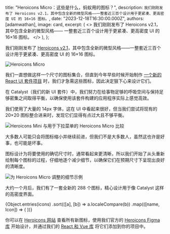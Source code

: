 
  title: "Heroicons Micro：这些是什么，蚂蚁用的图标？",
  description: `我们刚刚发布了 Heroicons v2.1，其中包含全新的微型风格——一整套近三百个设计用于更紧凑、更高密度 UI 的 16×16 图标。`,
  date: "2023-12-18T16:30:00.000Z",
  authors: [adamwathan],
  image: card,
  excerpt: (
    <>
      我们刚刚发布了 <Link href="https://heroicons.com">Heroicons v2.1</Link>，其中包含全新的微型风格——
      一整套近三百个设计用于更紧凑、更高密度 UI 的 16&times;16 图标。
    </>
  ),
};

我们刚刚发布了 [Heroicons v2.1](https://heroicons.com)，其中包含全新的微型风格——一整套近三百个设计用于更紧凑、更高密度 UI 的 16&times;16 图标。

<p>
  <Link href="https://heroicons.com">
    <Image src={card} alt="Heroicons Micro" />
  </Link>
</p>

我们一直想做这样一个尺寸的图标集合，但直到今年早些时候开始制作 [一个新的 React UI 套件项目](https://twitter.com/steveschoger/status/1725246591269769363) 时，我们才急需这些图标，因此决定狠下心来设计它们。

在 Catalyst（我们的新 UI 套件）中，我们努力在给事物足够的呼吸空间与保持足够密集之间取得平衡，以确保使用该套件构建的应用程序实际上感觉高效。

我们使用了大量的 14px 字体，这在 UI 中看起来很好，但当我们尝试将现有的 20×20 图标整合进来时，发现它们显得有点过大且不够平衡。

<Image alt="Heroicons Mini 与用于下拉菜单的 Heroicons Micro 比较" src={miniVsMicroDropdown} />

大多数人可能只会将图标缩小并继续前进，但我们不是大多数人，虽然这也许是好事，也可能是坏事。

图标设计为将要使用的确切尺寸时，通常看起来更清晰，所以我们开始了从头重新绘制每个图标的过程，仔细地逐个减少细节，以确保它们在预期尺寸下呈现出良好的清晰度。

<Image alt="为 Heroicons Micro 调整的细节示例" src={miniVsMicroDetails} />

大约一个月后，我们有了一套全新的 288 个图标，精心设计用于像 Catalyst 这样的高密度界面。

<div className="my-12">
  <div className="not-prose grid grid-cols-[repeat(auto-fill,1rem)] justify-between gap-x-12 gap-y-8">
    {Object.entries(icons)
      .sort(([a], [b]) => a.localeCompare(b))
      .map(([name, Icon]) => (
        <Icon key={name} className="h-4 w-4 fill-slate-950 dark:fill-white" />
      ))}
  </div>
</div>

你可以在 [Heroicons 网站](https://heroicons.com) 查看所有新图标，使用我们官方的 [Heroicons Figma 库](https://www.figma.com/community/file/1143911270904274171) 开始设计，并通过我们的 [React 和 Vue 库](https://github.com/tailwindlabs/heroicons) 将它们添加到你的项目中。
